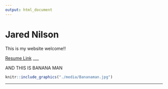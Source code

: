 ```yaml
---
output: html_document
---
```


# Jared Nilson

This is my website welcome!!

[Resume Link](https://Jared-Nilson.github.io/about.me/Jared_Nilson_Resume_2023.pdf)
___

AND THIS IS BANANA MAN

```r
knitr::include_graphics("./media/Bananaman.jpg")
```

___

